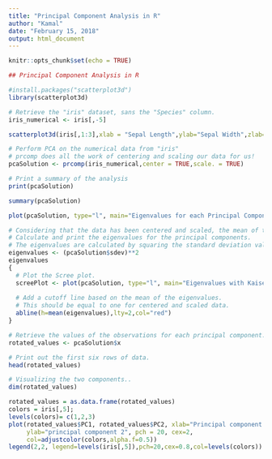 ---
title: "Principal Component Analysis in R"
author: "Kamal"
date: "February 15, 2018"
output: html_document
---

```{r setup, include=FALSE}
knitr::opts_chunk$set(echo = TRUE)
```


```{r iris}
## Principal Component Analysis in R

#install.packages("scatterplot3d")
library(scatterplot3d)
```

``` {r echo=TRUE}
# Retrieve the "iris" dataset, sans the "Species" column.
iris_numerical <- iris[,-5]

scatterplot3d(iris[,1:3],xlab = "Sepal Length",ylab="Sepal Width",zlab="Petal Length")
```

``` {r echo=TRUE}
# Perform PCA on the numerical data from "iris"
# prcomp does all the work of centering and scaling our data for us!
pcaSolution <- prcomp(iris_numerical,center = TRUE,scale. = TRUE)

# Print a summary of the analysis
print(pcaSolution)
```

``` {r echo=TRUE}
summary(pcaSolution)
```

``` {r echo=TRUE}
plot(pcaSolution, type="l", main="Eigenvalues for each Principal Component")
```

``` {r echo=TRUE}
# Considering that the data has been centered and scaled, the mean of the eigenvalues should be equal to one.
# Calculate and print the eigenvalues for the principal components.
# The eigenvalues are calculated by squaring the standard deviation values for each component.
eigenvalues <- (pcaSolution$sdev)**2
eigenvalues
{
  # Plot the Scree plot.
  screePlot <- plot(pcaSolution, type="l", main="Eigenvalues with Kaiser-Guttman cutoff")
  
  # Add a cutoff line based on the mean of the eigenvalues.
  # This should be equal to one for centered and scaled data.
  abline(h=mean(eigenvalues),lty=2,col="red")
}
```

``` {r echo=TRUE}
# Retrieve the values of the observations for each principal component.
rotated_values <- pcaSolution$x

# Print out the first six rows of data.
head(rotated_values)
```

``` {r echo=TRUE}
# Visualizing the two components..
dim(rotated_values)
```

``` {r echo=TRUE}
rotated_values = as.data.frame(rotated_values)
colors = iris[,5];
levels(colors)= c(1,2,3)
plot(rotated_values$PC1, rotated_values$PC2, xlab="Principal component 1",
     ylab="principal component 2", pch = 20, cex=2,
     col=adjustcolor(colors,alpha.f=0.5))
legend(2,2, legend=levels(iris[,5]),pch=20,cex=0.8,col=levels(colors))


```

